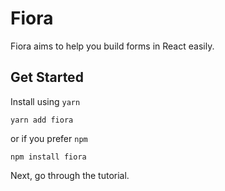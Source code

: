 
# Fiora

Fiora aims to help you build forms in React easily.

## Get Started

Install using `yarn`

```sh-static
yarn add fiora
```

or if you prefer `npm`

```sh-static
npm install fiora
```

Next, go through the <Link to="/tutorial">tutorial</Link>.
